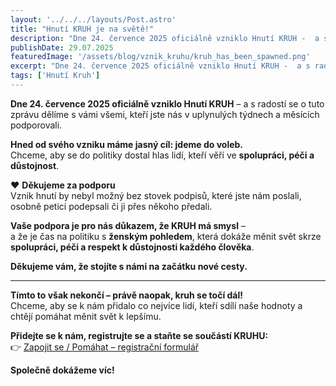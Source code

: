 ```yaml
---
layout: '../../../layouts/Post.astro'
title: "Hnutí KRUH je na světě!"
description: "Dne 24. července 2025 oficiálně vzniklo Hnutí KRUH -  a s radostí se o tuto zprávu dělíme s vámi všemi, kteří jste nás v uplynulých týdnech a měsících podporovali."
publishDate: 29.07.2025
featuredImage: '/assets/blog/vznik_kruhu/kruh_has_been_spawned.png'
excerpt: "Dne 24. července 2025 oficiálně vzniklo Hnutí KRUH -  a s radostí se o tuto zprávu dělíme s vámi všemi, kteří jste nás v uplynulých týdnech a měsících podporovali."
tags: ['Hnutí Kruh']
---
```


**Dne 24. července 2025 oficiálně vzniklo Hnutí KRUH** – a s radostí se o tuto zprávu dělíme s vámi všemi, kteří jste nás v uplynulých týdnech a měsících podporovali.

**Hned od svého vzniku máme jasný cíl: jdeme do voleb.**  
Chceme, aby se do politiky dostal hlas lidí, kteří věří ve **spolupráci, péči a důstojnost**.

❤️ **Děkujeme za podporu**  
Vznik hnutí by nebyl možný bez stovek podpisů, které jste nám poslali, osobně petici podepsali či ji přes někoho předali.

**Vaše podpora je pro nás důkazem, že KRUH má smysl** –  
a že je čas na politiku s **ženským pohledem**, která dokáže měnit svět skrze **spolupráci, péči a respekt k důstojnosti každého člověka**.

**Děkujeme vám, že stojíte s námi na začátku nové cesty.**

---

**Tímto to však nekončí – právě naopak, kruh se točí dál!**  
Chceme, aby se k nám přidalo co nejvíce lidí, kteří sdílí naše hodnoty a chtějí pomáhat měnit svět k lepšímu.

**Přidejte se k nám, registrujte se a staňte se součástí KRUHU:**  
👉 [Zapojit se / Pomáhat – registrační formulář](https://www.hnutikruh.cz/forms/zapoj-se)

**Společně dokážeme víc!**